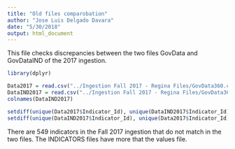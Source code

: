 ```yaml
---
title: "Old files comparobation"
author: "Jose Luis Delgado Davara"
date: "5/30/2018"
output: html_document
---
```


This file checks discrepancies between the two files GovData and GovDataIND of the 2017 ingestion.

```r
library(dplyr)
```

```r
Data2017 = read.csv("../Ingestion Fall 2017 - Regina Files/GovData360.csv", sep = ";")
DataIND2017 = read.csv("../Ingestion Fall 2017 - Regina Files/GovData360IND.csv", sep = ";")
colnames(DataIND2017)
```

```r
setdiff(unique(Data2017$Indicator_Id), unique(DataIND2017$Indicator_Id))
setdiff(unique(DataIND2017$Indicator_Id), unique(Data2017$Indicator_Id))
```

There are 549 indicators in the Fall 2017 ingestion that do not match in the two files. The INDICATORS files have more that the values file.